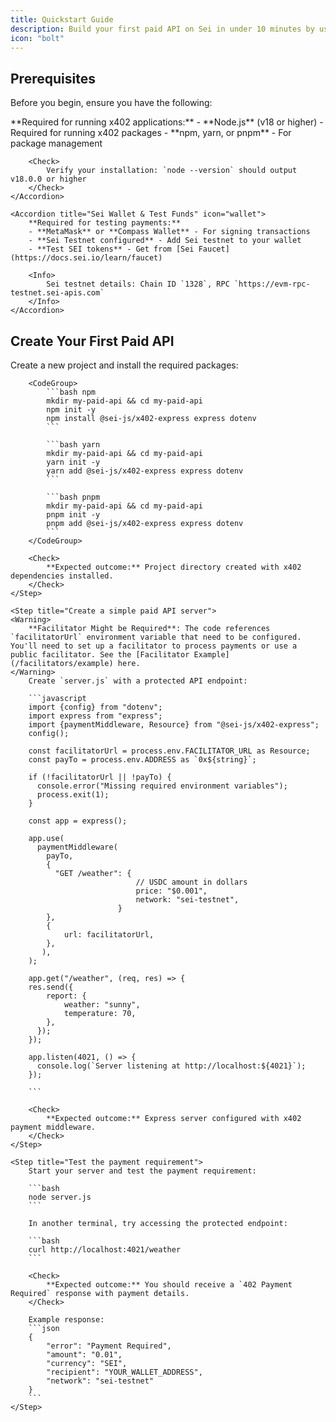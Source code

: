 ```yaml
---
title: Quickstart Guide
description: Build your first paid API on Sei in under 10 minutes by using @sei-js/x402
icon: "bolt"
---
```


## Prerequisites

Before you begin, ensure you have the following:

<AccordionGroup>
    <Accordion title="Node.js & Package Management" icon="square-terminal">
        **Required for running x402 applications:**
        - **Node.js** (v18 or higher) - Required for running x402 packages
        - **npm, yarn, or pnpm** - For package management

        <Check>
            Verify your installation: `node --version` should output v18.0.0 or higher
        </Check>
    </Accordion>

    <Accordion title="Sei Wallet & Test Funds" icon="wallet">
        **Required for testing payments:**
        - **MetaMask** or **Compass Wallet** - For signing transactions
        - **Sei Testnet configured** - Add Sei testnet to your wallet
        - **Test SEI tokens** - Get from [Sei Faucet](https://docs.sei.io/learn/faucet)

        <Info>
            Sei testnet details: Chain ID `1328`, RPC `https://evm-rpc-testnet.sei-apis.com`
        </Info>
    </Accordion>

</AccordionGroup>

## Create Your First Paid API

<Steps>
    <Step title="Install x402 packages">
        Create a new project and install the required packages:

        <CodeGroup>
            ```bash npm
            mkdir my-paid-api && cd my-paid-api
            npm init -y
            npm install @sei-js/x402-express express dotenv
            ```

            ```bash yarn
            mkdir my-paid-api && cd my-paid-api
            yarn init -y
            yarn add @sei-js/x402-express express dotenv
            ```

            ```bash pnpm
            mkdir my-paid-api && cd my-paid-api
            pnpm init -y
            pnpm add @sei-js/x402-express express dotenv
            ```
        </CodeGroup>

        <Check>
            **Expected outcome:** Project directory created with x402 dependencies installed.
        </Check>
    </Step>

    <Step title="Create a simple paid API server">
    <Warning>
        **Facilitator Might be Required**: The code references `facilitatorUrl` environment variable that need to be configured. You'll need to set up a facilitator to process payments or use a public facilitator. See the [Facilitator Example](/facilitators/example) here.
    </Warning>
        Create `server.js` with a protected API endpoint:

        ```javascript
        import {config} from "dotenv";
        import express from "express";
        import {paymentMiddleware, Resource} from "@sei-js/x402-express";
        config();

        const facilitatorUrl = process.env.FACILITATOR_URL as Resource;
        const payTo = process.env.ADDRESS as `0x${string}`;

        if (!facilitatorUrl || !payTo) {
          console.error("Missing required environment variables");
          process.exit(1);
        }

        const app = express();

        app.use(
          paymentMiddleware(
            payTo,
            {
              "GET /weather": {
								// USDC amount in dollars
								price: "$0.001",
								network: "sei-testnet",
							}
            },
            {
                url: facilitatorUrl,
            },
           ),
        );

        app.get("/weather", (req, res) => {
        res.send({
            report: {
                weather: "sunny",
                temperature: 70,
            },
          });
        });

        app.listen(4021, () => {
          console.log(`Server listening at http://localhost:${4021}`);
        });

        ```

        <Check>
            **Expected outcome:** Express server configured with x402 payment middleware.
        </Check>
    </Step>

    <Step title="Test the payment requirement">
        Start your server and test the payment requirement:

        ```bash
        node server.js
        ```

        In another terminal, try accessing the protected endpoint:

        ```bash
        curl http://localhost:4021/weather
        ```

        <Check>
            **Expected outcome:** You should receive a `402 Payment Required` response with payment details.
        </Check>

        Example response:
        ```json
        {
            "error": "Payment Required",
            "amount": "0.01",
            "currency": "SEI",
            "recipient": "YOUR_WALLET_ADDRESS",
            "network": "sei-testnet"
        }
        ```
    </Step>

</Steps>
